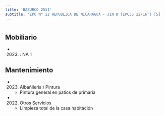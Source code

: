 ```yaml
---
title: 'BAZURCO 2551'
subtitle: 'EPC N° 22 REPUBLICA DE NICARAGUA - JIN D (EPCJS 22/16°) [S]'
---
```


#


## Mobiliario

*  (2023) : NA 1 





## Mantenimiento

*  (2023) Albañileria / Pintura 
    + Pintura general en patios de primaria

*  (2022) Otros Servicios 
    + Limpieza total de la casa habitación



